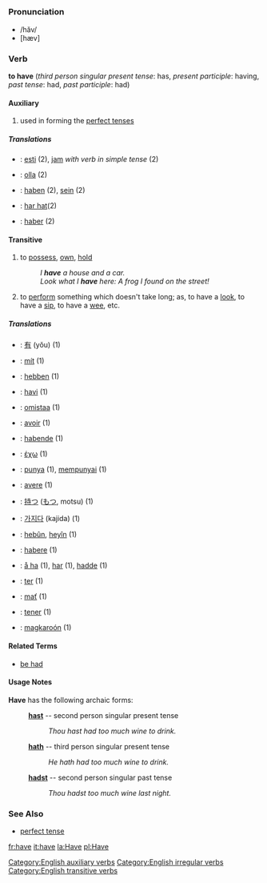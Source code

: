 =={{en}}==

===Pronunciation===
*/hăv/
*[hæv]
===Verb===
'''to have''' (''third person singular present tense'': has, ''present participle'': having, ''past tense'': had, ''past participle'': had)
====Auxiliary====
# used in forming the [[perfect tense]]s
=====Translations=====
*{{eo}}: [[esti]] (2), [[jam]] ''with verb in simple tense'' (2)
*{{fi}}: [[olla]] (2)
*{{de}}: [[haben]] (2), [[sein]] (2)
*{{no}}: [[har hat]](2)
*{{es}}: [[haber]] (2)
====Transitive====
# to [[possess]], [[own]], [[hold]]
#:''I '''have''' a house and a car.''
#:''Look what I '''have''' here: A frog I found on the street!''
# to [[perform]] something which doesn't take long; as, to have a [[look]], to have a [[sip]], to have a [[wee]], etc.

=====Translations=====
*{{zh}}: [[有]] (yǒu) (1)
*{{cs}}: [[mít]] (1)
*{{nl}}: [[hebben]] (1)
*{{eo}}: [[havi]] (1)
*{{fi}}: [[omistaa]] (1)
*{{fr}}: [[avoir]] (1)
*{{de}}: [[haben]][[:de:Haben|de]] (1)
*{{el}}: [[έχω]] (1)
*{{id}}: [[punya]] (1), [[punya|mempunyai]] (1)
*{{it}}: [[avere]] (1)
*{{ja}}: [[持つ]] ([[もつ]], motsu) (1)
*{{ko}}: [[가지다]] (kajida) (1)
*{{ku}}: [[hebûn]], [[heyîn]] (1)
*{{la}}: [[habere]] (1)
*{{no}}: [[å ha]] (1), [[har]] (1), [[hadde]] (1)
*{{pt}}: [[ter]] (1)
*{{sk}}: [[mať]] (1)
*{{es}}: [[tener]] (1)
*{{tl}}: [[magkaroón]] (1)

====Related Terms====
*[[be had]]

====Usage Notes====
'''Have''' has the following archaic forms:
: '''[[hast]]''' -- second person singular present tense
:: ''Thou hast had too much wine to drink.''
: '''[[hath]]''' -- third person singular present tense
:: ''He hath had too much wine to drink.''
: '''[[hadst]]''' -- second person singular past tense
:: ''Thou hadst too much wine last night.''
===See Also===
*[[perfect tense]]

[[Category:English auxiliary verbs]]
[[Category:English irregular verbs]]
[[Category:English transitive verbs]]

[[fr:have]]
[[it:have]]
[[la:Have]]
[[pl:Have]]